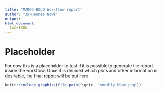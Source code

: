 ```yaml
---
title: "MARCO-BOLO Workflow report"
author: "Jo-Hannes Nowé"
output: 
html_document:
  toc=TRUE
---
```


# Placeholder

For now this is a placeholder to test if it is possible to generate the report
inside the workflow. Once it is decided which plots and other information is desirable,
the final report will be put here.

```r
knitr::include_graphics(file.path(figdir, "monthly_bbox.png"))
```

